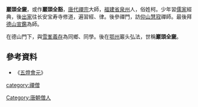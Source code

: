 {{no footnotes|time=2017-07-30T13:06:44+00:00}}
'''巖頭全奯'''，或作'''巖頭全豁'''，[[唐代|唐代]][[禪宗|禪宗]]大師，[[福建省|福建省]][[泉州|泉州]]人，俗姓柯。少年習[[儒家|儒家]]經典，後[[出家|出家]]往长安宝寿寺修道，遍習經、律。後參禪門，訪[[仰山慧寂|仰山慧寂]]禪師。最後拜[[德山宣鑑|德山宣鑑]]為師。

在德山門下，與[[雪峯義存|雪峯義存]]為同鄉、同學。後在[[鄂州|鄂州]]巖头弘法，世稱'''巖頭全奯'''。

==參考資料==
*《[[五燈會元|五燈會元]]》

{{佛教人物小作品}}

[[Category:唐朝僧人|Category:唐朝僧人]]
[[category:禪僧|category:禪僧]]